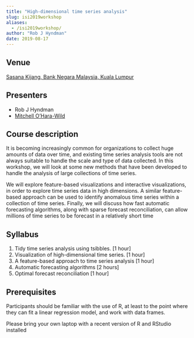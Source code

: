 ```yaml
---
title: "High-dimensional time series analysis"
slug: isi2019workshop
aliases:
  - /isi2019workshop/
author: "Rob J Hyndman"
date: 2019-08-17
---
```


## Venue

[Sasana Kijang, Bank Negara Malaysia, Kuala Lumpur](http://bit.ly/2DJ3Wit)

## Presenters

 * Rob J Hyndman
 * [Mitchell O'Hara-Wild](https://mitchelloharawild.com)

## Course description

It is becoming increasingly common for organizations to collect huge amounts of data over time, and existing time series analysis tools are not always suitable to handle the scale and type of data collected. In this workshop, we will look at some new methods that have been developed to handle the analysis of large collections of time series.

We will explore feature-based visualizations and interactive visualizations, in order to explore time series data in high dimensions. A similar feature-based approach can be used to identify anomalous time series within a collection of time series. Finally, we  will discuss how fast automatic forecasting algorithms, along with sparse forecast reconciliation, can allow millions of time series to be forecast in a relatively short time

## Syllabus

1. Tidy time series analysis using tsibbles. [1 hour]
2. Visualization of high-dimensional time series. [1 hour]
3. A feature-based approach to time series analysis [1 hour]
4. Automatic forecasting algorithms [2 hours]
5. Optimal forecast reconciliation [1 hour]


## Prerequisites

Participants should be familiar with the use of R, at least to the point where they can fit a linear regression model, and work with data frames.

Please bring your own laptop with a recent version of R and RStudio installed


